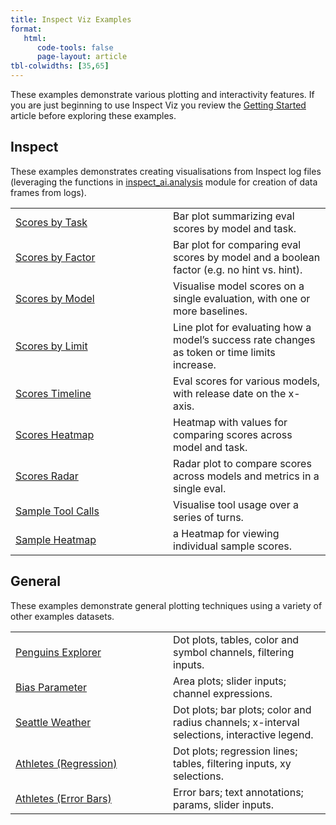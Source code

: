 ```yaml
---
title: Inspect Viz Examples
format: 
   html: 
      code-tools: false
      page-layout: article
tbl-colwidths: [35,65]
---
```


These examples demonstrate various plotting and interactivity features. If you are just beginning to use Inspect Viz you review the [Getting Started](../index.qmd) article before exploring these examples.

## Inspect

These examples demonstrates creating visualisations from Inspect log files (leveraging the functions in [inspect_ai.analysis](https://inspect.aisi.org.uk/dataframe.html) module for creation of data frames from logs).

|  |  |
|------------------------------------|------------------------------------|
| [Scores by Task](inspect/scores-by-task/index.qmd) | Bar plot summarizing eval scores by model and task. |
| [Scores by Factor](inspect/scores-by-factor/index.qmd) | Bar plot for comparing eval scores by model and a boolean factor (e.g. no hint vs. hint). |
| [Scores by Model](inspect/scores-by-model/index.qmd) | Visualise model scores on a single evaluation, with one or more baselines. |
| [Scores by Limit](inspect/scores-by-limit/index.qmd) | Line plot for evaluating how a model’s success rate changes as token or time limits  increase.
| [Scores Timeline](inspect/scores-timeline/index.qmd) | Eval scores for various models, with release date on the x-axis. |
| [Scores Heatmap](inspect/scores-heatmap/index.qmd) |  Heatmap with values for comparing scores across model and task. |
| [Scores Radar](inspect/scores-radar/index.qmd) |  Radar plot to compare scores across models and metrics in a single eval. |
| [Sample Tool Calls](inspect/sample-tool-calls/index.qmd) | Visualise tool usage over a series of turns. |
| [Sample Heatmap](inspect/sample-heatmap/index.qmd) | a Heatmap for viewing individual sample scores. |


## General

These examples demonstrate general plotting techniques using a variety of other examples datasets.

|  |  |
|------------------------------------|------------------------------------|
| [Penguins Explorer](general/penguins/index.qmd) | Dot plots, tables, color and symbol channels, filtering inputs. |
| [Bias Parameter](general/bias-parameter/index.qmd) | Area plots; slider inputs; channel expressions. |
| [Seattle Weather](general/seattle-weather/index.qmd) | Dot plots; bar plots; color and radius channels; x-interval selections, interactive legend. |
| [Athletes (Regression)](general/athletes-regression/index.qmd) | Dot plots; regression lines; tables, filtering inputs, xy selections. |
| [Athletes (Error Bars)](general/athletes-errorbars/index.qmd) | Error bars; text annotations; params, slider inputs. |


